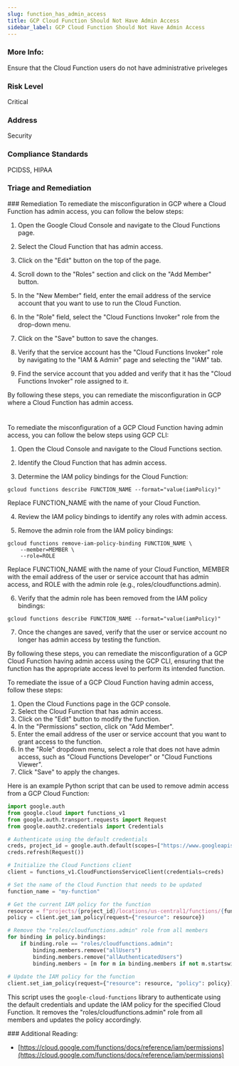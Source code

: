 ```yaml
---
slug: function_has_admin_access
title: GCP Cloud Function Should Not Have Admin Access
sidebar_label: GCP Cloud Function Should Not Have Admin Access
---
```


### More Info:

Ensure that the Cloud Function users do not have administrative priveleges

### Risk Level

Critical

### Address

Security

### Compliance Standards

PCIDSS, HIPAA


### Triage and Remediation
<Tabs>
<Tab title='Remediation'>
### Remediation

<AccordionGroup>
<Accordion title='Using Console' defaultOpen='true'>
To remediate the misconfiguration in GCP where a Cloud Function has admin access, you can follow the below steps:

1. Open the Google Cloud Console and navigate to the Cloud Functions page.

2. Select the Cloud Function that has admin access.

3. Click on the "Edit" button on the top of the page.

4. Scroll down to the "Roles" section and click on the "Add Member" button.

5. In the "New Member" field, enter the email address of the service account that you want to use to run the Cloud Function.

6. In the "Role" field, select the "Cloud Functions Invoker" role from the drop-down menu.

7. Click on the "Save" button to save the changes.

8. Verify that the service account has the "Cloud Functions Invoker" role by navigating to the "IAM & Admin" page and selecting the "IAM" tab.

9. Find the service account that you added and verify that it has the "Cloud Functions Invoker" role assigned to it.

By following these steps, you can remediate the misconfiguration in GCP where a Cloud Function has admin access.

#
</Accordion>

<Accordion title='Using CLI'>
To remediate the misconfiguration of a GCP Cloud Function having admin access, you can follow the below steps using GCP CLI:

1. Open the Cloud Console and navigate to the Cloud Functions section.

2. Identify the Cloud Function that has admin access.

3. Determine the IAM policy bindings for the Cloud Function:

```
gcloud functions describe FUNCTION_NAME --format="value(iamPolicy)"
```

Replace FUNCTION_NAME with the name of your Cloud Function.

4. Review the IAM policy bindings to identify any roles with admin access.

5. Remove the admin role from the IAM policy bindings:

```
gcloud functions remove-iam-policy-binding FUNCTION_NAME \
    --member=MEMBER \
    --role=ROLE
```

Replace FUNCTION_NAME with the name of your Cloud Function, MEMBER with the email address of the user or service account that has admin access, and ROLE with the admin role (e.g., roles/cloudfunctions.admin).

6. Verify that the admin role has been removed from the IAM policy bindings:

```
gcloud functions describe FUNCTION_NAME --format="value(iamPolicy)"
```

7. Once the changes are saved, verify that the user or service account no longer has admin access by testing the function.

By following these steps, you can remediate the misconfiguration of a GCP Cloud Function having admin access using the GCP CLI, ensuring that the function has the appropriate access level to perform its intended function.
</Accordion>

<Accordion title='Using Python'>
To remediate the issue of a GCP Cloud Function having admin access, follow these steps:

1. Open the Cloud Functions page in the GCP console.
2. Select the Cloud Function that has admin access.
3. Click on the "Edit" button to modify the function.
4. In the "Permissions" section, click on "Add Member".
5. Enter the email address of the user or service account that you want to grant access to the function.
6. In the "Role" dropdown menu, select a role that does not have admin access, such as "Cloud Functions Developer" or "Cloud Functions Viewer".
7. Click "Save" to apply the changes.

Here is an example Python script that can be used to remove admin access from a GCP Cloud Function:

```python
import google.auth
from google.cloud import functions_v1
from google.auth.transport.requests import Request
from google.oauth2.credentials import Credentials

# Authenticate using the default credentials
creds, project_id = google.auth.default(scopes=["https://www.googleapis.com/auth/cloud-platform"])
creds.refresh(Request())

# Initialize the Cloud Functions client
client = functions_v1.CloudFunctionsServiceClient(credentials=creds)

# Set the name of the Cloud Function that needs to be updated
function_name = "my-function"

# Get the current IAM policy for the function
resource = f"projects/{project_id}/locations/us-central1/functions/{function_name}"
policy = client.get_iam_policy(request={"resource": resource})

# Remove the "roles/cloudfunctions.admin" role from all members
for binding in policy.bindings:
    if binding.role == "roles/cloudfunctions.admin":
        binding.members.remove("allUsers")
        binding.members.remove("allAuthenticatedUsers")
        binding.members = [m for m in binding.members if not m.startswith("user:") and not m.startswith("serviceAccount:")]
        
# Update the IAM policy for the function
client.set_iam_policy(request={"resource": resource, "policy": policy})
```

This script uses the `google-cloud-functions` library to authenticate using the default credentials and update the IAM policy for the specified Cloud Function. It removes the "roles/cloudfunctions.admin" role from all members and updates the policy accordingly.
</Accordion>

</AccordionGroup>
</Tab>
</Tabs>
### Additional Reading:

- [https://cloud.google.com/functions/docs/reference/iam/permissions](https://cloud.google.com/functions/docs/reference/iam/permissions) 

